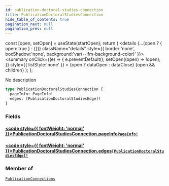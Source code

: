```yaml
---
id: publication-doctoral-studies-connection
title: PublicationDoctoralStudiesConnection
hide_table_of_contents: true
pagination_next: null
pagination_prev: null
---
```







  const [open, setOpen] = useState(startOpen);
  return (
    <details {...(open ? { open: true } : {})} className="details" style={{ border:'none', boxShadow:'none', background:'var(--ifm-background-color)' }}>
      <summary
        onClick={(e) => {
          e.preventDefault();
          setOpen((open) => !open);
        }}
        style={{ listStyle:'none' }}
      >
      {open ? dataOpen : dataClose}
      </summary>
      {open && children}
    </details>
  );
};




No description


```graphql
type PublicationDoctoralStudiesConnection {
  pageInfo: PageInfo!
  edges: [PublicationDoctoralStudiesEdge]!
}
```




### Fields

#### [<code style={{ fontWeight: 'normal' }}>PublicationDoctoralStudiesConnection.<b>pageInfo</b></code>](#)<Bullet />[`PageInfo!`](/cris/objects/page-info) <Badge class="secondary" text="non-null"/> <Badge class="secondary" text="object"/>
> 
> 

#### [<code style={{ fontWeight: 'normal' }}>PublicationDoctoralStudiesConnection.<b>edges</b></code>](#)<Bullet />[`[PublicationDoctoralStudiesEdge]!`](/cris/objects/publication-doctoral-studies-edge) <Badge class="secondary" text="non-null"/> <Badge class="secondary" text="object"/>
> 
> 



### Member of

[`PublicationConnections`](/cris/objects/publication-connections)  <Badge class="secondary" text="object"/>

